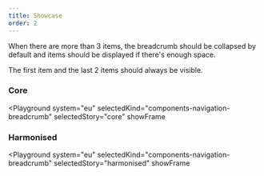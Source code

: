 ```yaml
---
title: Showcase
order: 2
---
```



When there are more than 3 items, the breadcrumb should be collapsed by default and items should be displayed if there's enough space.

The first item and the last 2 items should always be visible.

### Core

<Playground
  system="eu"
  selectedKind="components-navigation-breadcrumb"
  selectedStory="core"
  showFrame
>
  <Html markup={breadcrumbLongCore} />
</Playground>

### Harmonised

<Playground
  system="eu"
  selectedKind="components-navigation-breadcrumb"
  selectedStory="harmonised"
  showFrame
>
  <Html markup={breadcrumbLongHarmonised} />
</Playground>
